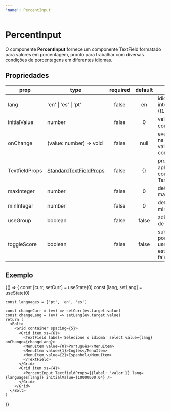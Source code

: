 ```yaml
---
'name': PercentInput
---
```





# PercentInput

O componente **PercentInput** fornece um componente TextField formatado para valores em porcentagem, pronto para trabalhar com diversas condições de porcentagens em diferentes idiomas.

## Propriedades

| **prop**       | **type**                                                                   | **required** |   **default**   | **desc**                                                               |
| -------------- | -------------------------------------------------------------------------- | :----------: | :-------------: | -----------------------------------------------------------------------|
| lang           | 'en' \| 'es' \| 'pt'                                                       |    false     |       en        | idioma da pagina - internacionalização (I18n)                          |
| initialValue   | number                                                                     |    false     |        0        | valor inicial do componente                                            |
| onChange       | (value: number) => void                                                    |    false     |      null       | evento disparado na mudança de valor do componente                     |
| TextfieldProps | [StandardTextFieldProps](https://material-ui.com/pt/api/text-field/#props) |    false     |       {}        | propriedades aplicadas ao componente TextField                         |
| maxInteger     | number                                                                     |    false     |        0        | determina valor maximo                                                 |
| minInteger     | number                                                                     |    false     |        0        | determina valor minimo                                                 |
| useGroup       | boolean                                                                    |    false     |      false      | adiciona separador de milhar ('.')                                     | 
| toggleScore    | boolean                                                                    |    false     |      false      | substitui virgula por ponto (* useGroup deve estar na condição false)  |




## Exemplo

<Playground>
  {() => {
    const [curr, setCurr] = useState(0)
    const [lang, setLang] = useState(0)

    const languages = ['pt', 'en', 'es']

    const changeCurr = (ev) => setCurr(ev.target.value)
    const changeLang = (ev) => setLang(ev.target.value)
    return (
      <Bolt>
        <Grid container spacing={5}>
          <Grid item xs={6}>
            <TextField label='Selecione o idioma' select value={lang} onChange={changeLang}>
            <MenuItem value={0}>Português</MenuItem>
            <MenuItem value={1}>Inglês</MenuItem>
            <MenuItem value={2}>Espanhol</MenuItem>
            </TextField>
          </Grid>
          <Grid item xs={4}>
            <PercentInput TextfieldProps={{label: 'valor'}} lang={languages[lang]} initialValue={10000000.04} />
          </Grid>
        </Grid>
      </Bolt>
    )

}}

</Playground>
